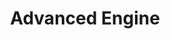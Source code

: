 ---
title: "Advanced Engine"
meta_title: "Advanced Engine craft"
description: "Craft de Advanced Engine"
rank: "a"
draft: false
name: "Advanced Engine"
recipe_img: "https://wiki.pokexgames.com/images/b/bf/Advanced_Engine.png"
level: 86
craft_time: 1209600
result: 1
value_npc: 1
ingredients:
  - name: "Electronic Scraps"
    quantity: 250
    item_img: "https://wiki.pokexgames.com/images/c/cb/Electronic_Scraps.png"
    value_npc: 1
  - name: "Titanium Imam"
    quantity: 10
    item_img: "https://wiki.pokexgames.com/images/4/4d/Titanium_Imam.png"
    value_npc: 1
  - name: "Zap"
    quantity: 52
    item_img: "https://wiki.pokexgames.com/images/4/4f/Zap1.png"
    value_npc: 1
  - name: "Tech Ball"
    quantity: 20
    item_img: "https://wiki.pokexgames.com/images/f/f4/Tech_Ball.png"
    value_npc: 1
  - name: "Blaze Topknot"
    quantity: 1
    item_img: "https://wiki.pokexgames.com/images/d/d1/Blaze_Topknot.png"
    value_npc: 1
  - name: "Max Volt Paw"
    quantity: 1
    item_img: "https://wiki.pokexgames.com/images/6/62/Max_Volt_Paw.png"
    value_npc: 1
  - name: "Solid Rock Paw"
    quantity: 1
    item_img: "https://wiki.pokexgames.com/images/a/aa/Solid_Rock_Paw.png"
    value_npc: 1
  - name: "Wooper Horn"
    quantity: 250
    item_img: "https://wiki.pokexgames.com/images/8/8d/Wooper_Horn.png"
    value_npc: 1
  - name: "Boost Stone"
    quantity: 2
    item_img: "https://wiki.pokexgames.com/images/0/01/Boost1.png"
    value_npc: 1
  - name: "Metal Stone"
    quantity: 5
    item_img: "https://wiki.pokexgames.com/images/b/b9/MetalStone.png"
    value_npc: 1
  - name: "Screw"
    quantity: 250
    item_img: "https://wiki.pokexgames.com/images/5/59/Screw.png"
    value_npc: 1
  - name: "Platinum Bar"
    quantity: 70
    item_img: "https://wiki.pokexgames.com/images/d/d2/Platinum_Bar.png"
    value_npc: 1
---
